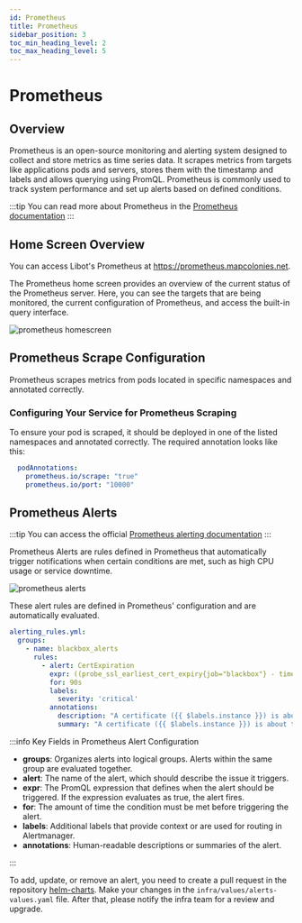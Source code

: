 ```yaml
---
id: Prometheus
title: Prometheus
sidebar_position: 3
toc_min_heading_level: 2
toc_max_heading_level: 5
---
```




# Prometheus

## Overview
Prometheus is an open-source monitoring and alerting system designed to collect and store metrics as time series data.
It scrapes metrics from targets like applications pods and servers, stores them with the timestamp and labels
and allows querying using PromQL. Prometheus is commonly used to track system performance and set up alerts based on defined
conditions.


:::tip
You can read more about Prometheus in the [Prometheus documentation](https://prometheus.io/docs/introduction/overview/)
:::

## Home Screen Overview 
You can access Libot's Prometheus at https://prometheus.mapcolonies.net.

The Prometheus home screen provides an overview of the current status of the Prometheus server.
Here, you can see the targets that are being monitored, the current configuration of Prometheus,
and access the built-in query interface.

![prometheus homescreen](./img/prometheus/prometheus-homescreen.png)

## Prometheus Scrape Configuration
Prometheus scrapes metrics from pods located in specific namespaces and annotated correctly.

### Configuring Your Service for Prometheus Scraping

To ensure your pod is scraped, it should be deployed in one of the listed namespaces and annotated correctly.
The required annotation looks like this:

```yaml
  podAnnotations:
    prometheus.io/scrape: "true"
    prometheus.io/port: "10000"
```

## Prometheus Alerts

:::tip
You can access the official [Prometheus alerting documentation](https://prometheus.io/docs/prometheus/latest/configuration/alerting_rules/) 
:::

Prometheus Alerts are rules defined in Prometheus that automatically trigger notifications when certain conditions are met,
such as high CPU usage or service downtime.

![prometheus alerts](./img/prometheus/prometheus-alerts.png)

These alert rules are defined in Prometheus' configuration and are automatically evaluated.
```yaml
alerting_rules.yml:
  groups:
    - name: blackbox_alerts
      rules:
        - alert: CertExpiration
          expr: ((probe_ssl_earliest_cert_expiry{job="blackbox"} - time()) / 3600 / 24 < 30)
          for: 90s
          labels:
            severity: 'critical'
          annotations:
            description: "A certificate ({{ $labels.instance }}) is about to expire in 30 days!"
            summary: "A certificate ({{ $labels.instance }}) is about to expire in 30 days!"
```

:::info Key Fields in Prometheus Alert Configuration

- **groups**: Organizes alerts into logical groups. Alerts within the same group are evaluated together.
- **alert**: The name of the alert, which should describe the issue it triggers.
- **expr**: The PromQL expression that defines when the alert should be triggered.
If the expression evaluates as true, the alert fires.
- **for**: The amount of time the condition must be met before triggering the alert.
- **labels**: Additional labels that provide context or are used for routing in Alertmanager.
- **annotations**: Human-readable descriptions or summaries of the alert.

:::

To add, update, or remove an alert, you need to create a pull request in the repository
[helm-charts](https://github.com/MapColonies/helm-charts). Make your changes in the `infra/values/alerts-values.yaml` file.
After that, please notify the infra team for a review and upgrade.
